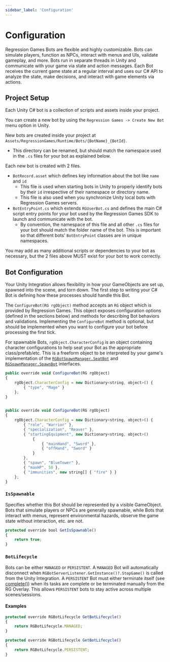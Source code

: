 ```yaml
---
sidebar_label: 'Configuration'
---
```



# Configuration

Regression Games Bots are flexible and highly customizable.
Bots can simulate players, function as NPCs, interact with menus and UIs, validate gameplay, and more.
Bots run in separate threads in Unity and communicate with your game via state and action messages.
Each Bot receives the current game state at a regular interval and uses our C# API to analyze the state, 
make decisions, and interact with game elements via actions.

## Project Setup

Each Unity C# bot is a collection of scripts and assets inside your project.

You can create a new bot by using the `Regression Games -> Create New Bot` menu option in Unity.

New bots are created inside your project at `Assets/RegressionGames/Runtime/Bots/{BotName}_{BotId}`.
  - This directory can be renamed, but should match the namespace used in the `.cs` files for your bot as explained below.

Each new bot is created with 2 files.
  - `BotRecord.asset` which defines key information about the bot like `name` and `id`  
    - This file is used when starting bots in Unity to properly identify bots by their `id` irrespective of their namespace or directory name.
    - This file is also used when you synchronize Unity local bots with Regression Games servers.
  - `BotEntryPoint.cs` which extends `RGUserBot.cs` and defines the main C# script entry points for your bot used by the Regression Games SDK to launch and communicate with the bot.
    -  By convention, the namespace of this file and all other `.cs` files for your bot should match the folder name of the bot.  This is important so that different bots' `BotEntryPoint` classes are in unique namespaces.

You may add as many additional scripts or dependencies to your bot as necessary, but the 2 files above MUST exist for your bot to work correctly.

## Bot Configuration

Your Unity Integration allows flexibility in how your GameObjects are set up, spawned into the scene, and torn down.
The first step to writing your C# Bot is defining how these processes should handle this Bot.

The `ConfigureBot(RG rgObject)` method accepts an `RG` object which is provided by Regression Games.
This object exposes configuration options (defined in the sections below) and methods for describing Bot behaviors and validations.
Implementing the `ConfigureBot` method is optional, but should be implemented when you want to configure your bot before processing the first tick.

For spawnable Bots, `rgObject.CharacterConfig` is an object containing character configurations to help seat your Bot as the appropriate class/prefab/etc.
This is a freeform object to be interpreted by your game's implementation of the
[`RGBotSpawnManager.SeatBot`](../RGBotSpawnManager#public-virtual-void-seatbotbotinformation-bottospawn)
and [`RGSpawnManager.SpawnBot`](../RGBotSpawnManager#canbenull-public-abstract-gameobject-spawnbotbool-latejoin-botinformation-botinformation) interfaces.

<Tabs>
<TabItem value="character_config_simple" label="Simple definition" default>

```javascript
public override void ConfigureBot(RG rgObject)
{
    rgObject.CharacterConfig = new Dictionary<string, object>() {
        { "type", "Mage" }
    };
}
```

</TabItem>
<TabItem value="character_type_freeform" label="Complex definition" default>

```javascript

public override void ConfigureBot(RG rgObject)
{
    rgObject.CharacterConfig = new Dictionary<string, object>() {
        { "role", "Warrior" },
        { "specialization", "Reaver" },
        { "startingEquipment", new Dictionary<string, object>()
            {
                { "mainHand", "Sword" },
                { "offHand", "Sword" }
            }
        },
        { "spawn", "BlueTower" },
        { "maxHP", 50 },
        { "immunities", new string[] { "fire" } }
    };
}
```

</TabItem>
</Tabs>

### `IsSpawnable`

Specifies whether this Bot should be represented by a visible GameObject.
Bots that simulate players or NPCs are generally spawnable, while Bots that interact with menus, 
represent environmental hazards, observe the game state without interaction, etc. are not.

```javascript 
protected override bool GetIsSpawnable()
{
    return true;
}
```

### `BotLifecycle`

Bots can be either `MANAGED` or `PERSISTENT`.
A `MANAGED` Bot will automatically disconnect when `RGBotServerListener.GetInstance()?.StopGame()` is called from the Unity Integration.
A `PERSISTENT` Bot must either terminate itself (see [complete()](./playtest-bots#complete)) when its tasks are complete or be terminated manually from the RG Overlay.
This allows `PERSISTENT` bots to stay active across multiple scenes/sessions. 

#### Examples
<Tabs>
<TabItem value="managed_bot" label="Managed" default>

```javascript
protected override RGBotLifecycle GetBotLifecycle()
{
    return RGBotLifecycle.MANAGED;
}
```

</TabItem>
<TabItem value="persistent_bot" label="Persistent" default>

```javascript
protected override RGBotLifecycle GetBotLifecycle()
{
    return RGBotLifecycle.PERSISTENT;
}
```

</TabItem>
</Tabs>
